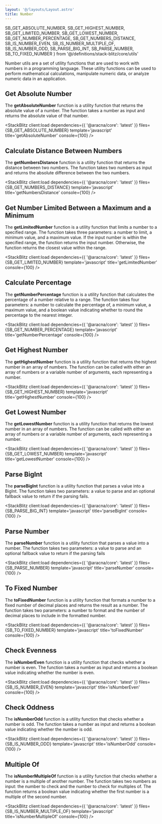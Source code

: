 ```yaml
---
layout: '@/layouts/Layout.astro'
title: Number
---
```


  SB_GET_ABSOLUTE_NUMBER,
  SB_GET_HIGHEST_NUMBER,
  SB_GET_LIMITED_NUMBER,
  SB_GET_LOWEST_NUMBER,
  SB_GET_NUMBER_PERCENTAGE,
  SB_GET_NUMBERS_DISTANCE,
  SB_IS_NUMBER_EVEN,
  SB_IS_NUMBER_MULTIPLE_OF,
  SB_IS_NUMBER_ODD,
  SB_PARSE_BIG_INT,
  SB_PARSE_NUMBER,
  SB_TO_FIXED_NUMBER
} from '@/definitions/stack-blitz/core/utils'

Number utils are a set of utility functions that are used to work with numbers in a programming language. These utility functions can be used to perform mathematical calculations, manipulate numeric data, or analyze numeric data in an application.

## Get Absolute Number

The **getAbsoluteNumber** function is a utility function that returns the absolute value of a number. The function takes a number as input and returns the absolute value of that number.

<StackBlitz
  client:load
  dependencies={{ '@aracna/core': 'latest' }}
  files={SB_GET_ABSOLUTE_NUMBER}
  template='javascript'
  title='getAbsoluteNumber'
  console={100}
/>

## Calculate Distance Between Numbers

The **getNumbersDistance** function is a utility function that returns the distance between two numbers. The function takes two numbers as input and returns the absolute difference between the two numbers.

<StackBlitz
  client:load
  dependencies={{ '@aracna/core': 'latest' }}
  files={SB_GET_NUMBERS_DISTANCE}
  template='javascript'
  title='getNumbersDistance'
  console={100}
/>

## Get Number Limited Between a Maximum and a Minimum

The **getLimitedNumber** function is a utility function that limits a number to a specified range. The function takes three parameters: a number to limit, a minimum value, and a maximum value. If the input number is within the specified range, the function returns the input number. Otherwise, the function returns the closest value within the range.

<StackBlitz
  client:load
  dependencies={{ '@aracna/core': 'latest' }}
  files={SB_GET_LIMITED_NUMBER}
  template='javascript'
  title='getLimitedNumber'
  console={100}
/>

## Calculate Percentage

The **getNumberPercentage** function is a utility function that calculates the percentage of a number relative to a range. The function takes four parameters: a number to calculate the percentage of, a minimum value, a maximum value, and a boolean value indicating whether to round the percentage to the nearest integer.

<StackBlitz
  client:load
  dependencies={{ '@aracna/core': 'latest' }}
  files={SB_GET_NUMBER_PERCENTAGE}
  template='javascript'
  title='getNumberPercentage'
  console={100}
/>

## Get Highest Number

The **getHighestNumber** function is a utility function that returns the highest number in an array of numbers. The function can be called with either an array of numbers or a variable number of arguments, each representing a number.

<StackBlitz
  client:load
  dependencies={{ '@aracna/core': 'latest' }}
  files={SB_GET_HIGHEST_NUMBER}
  template='javascript'
  title='getHighestNumber'
  console={100}
/>

## Get Lowest Number

The **getLowestNumber** function is a utility function that returns the lowest number in an array of numbers. The function can be called with either an array of numbers or a variable number of arguments, each representing a number.

<StackBlitz
  client:load
  dependencies={{ '@aracna/core': 'latest' }}
  files={SB_GET_LOWEST_NUMBER}
  template='javascript'
  title='getLowestNumber'
  console={100}
/>

## Parse BigInt

The **parseBigInt** function is a utility function that parses a value into a BigInt. The function takes two parameters: a value to parse and an optional fallback value to return if the parsing fails.

<StackBlitz
  client:load
  dependencies={{ '@aracna/core': 'latest' }}
  files={SB_PARSE_BIG_INT}
  template='javascript'
  title='parseBigInt'
  console={100}
/>

## Parse Number

The **parseNumber** function is a utility function that parses a value into a number. The function takes two parameters: a value to parse and an optional fallback value to return if the parsing fails

<StackBlitz
  client:load
  dependencies={{ '@aracna/core': 'latest' }}
  files={SB_PARSE_NUMBER}
  template='javascript'
  title='parseNumber'
  console={100}
/>

## To Fixed Number

The **toFixedNumber** function is a utility function that formats a number to a fixed number of decimal places and returns the result as a number. The function takes two parameters: a number to format and the number of decimal places to include in the formatted number.

<StackBlitz
  client:load
  dependencies={{ '@aracna/core': 'latest' }}
  files={SB_TO_FIXED_NUMBER}
  template='javascript'
  title='toFixedNumber'
  console={100}
/>

## Check Evenness

The **isNumberEven** function is a utility function that checks whether a number is even. The function takes a number as input and returns a boolean value indicating whether the number is even.

<StackBlitz
  client:load
  dependencies={{ '@aracna/core': 'latest' }}
  files={SB_IS_NUMBER_EVEN}
  template='javascript'
  title='isNumberEven'
  console={100}
/>

## Check Oddness

The **isNumberOdd** function is a utility function that checks whether a number is odd. The function takes a number as input and returns a boolean value indicating whether the number is odd.

<StackBlitz
  client:load
  dependencies={{ '@aracna/core': 'latest' }}
  files={SB_IS_NUMBER_ODD}
  template='javascript'
  title='isNumberOdd'
  console={100}
/>

## Multiple Of

The **isNumberMultipleOf** function is a utility function that checks whether a number is a multiple of another number. The function takes two numbers as input: the number to check and the number to check for multiples of. The function returns a boolean value indicating whether the first number is a multiple of the second number.

<StackBlitz
  client:load
  dependencies={{ '@aracna/core': 'latest' }}
  files={SB_IS_NUMBER_MULTIPLE_OF}
  template='javascript'
  title='isNumberMultipleOf'
  console={100}
/>
